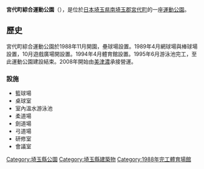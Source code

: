 {{Expand Japanese}}
{{unreferenced|time=2015-09-15T02:19:48+00:00}}
'''宮代町綜合運動公園'''（{{jpn|j=宮代町総合運動公園|hg=みやしろまち そうごううんどうこうえん}}），是位於[[日本|日本]][[埼玉県|埼玉県]][[南埼玉郡|南埼玉郡]][[宮代町|宮代町]]的一座[[運動公園|運動公園]]。

== 歷史== 
宮代町綜合運動公園於1988年11月開園，壘球場設置。1989年4月網球場與棒球場設置，10月遊戲廣場開設置。1994年4月體育館設置。1995年6月游泳池完工，至此運動公園建設結束。2008年開始由[[美津濃|美津濃]]承接營運。

=== 設施 ===
* 籃球場
* 桌球室
* 室內溫水游泳池
* 柔道場
* 劍道場
* 弓道場
* 研修室
* 會議室

{{DEFAULTSORT:Miyashiromachi Sogo Undo Koen}}
[[Category:埼玉縣公園|Category:埼玉縣公園]]
[[Category:埼玉縣建築物|Category:埼玉縣建築物]]
[[Category:1988年完工體育場館|Category:1988年完工體育場館]]